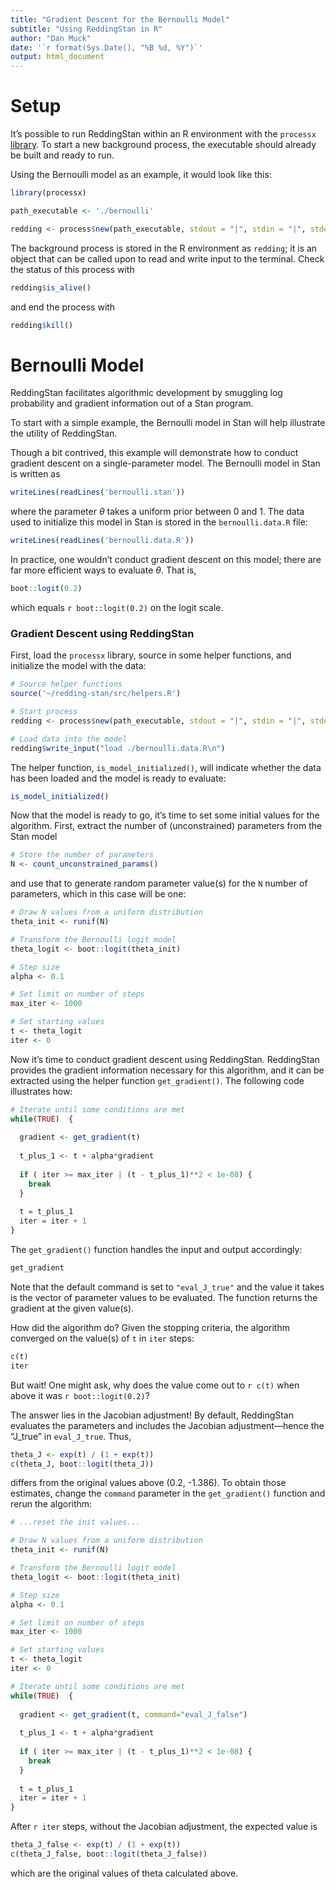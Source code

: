 ```yaml
---
title: "Gradient Descent for the Bernoulli Model"
subtitle: "Using ReddingStan in R"
author: "Dan Muck"
date: '`r format(Sys.Date(), "%B %d, %Y")`'
output: html_document
---
```




# Setup

It's possible to run ReddingStan within an R environment with the `processx` [library](LINK.ME). To start a new background process, the executable should already be built and ready to run. 

Using the Bernoulli model as an example, it would look like this:

```r
library(processx)

path_executable <- './bernoulli'

redding <- process$new(path_executable, stdout = "|", stdin = "|", stderr = "|")
```

The background process is stored in the R environment as `redding`; it is an object that can be called upon to read and write input to the terminal. Check the status of this process with 

```r
redding$is_alive()
```

and end the process with

```r
redding$kill()
```


# Bernoulli Model

ReddingStan facilitates algorithmic development by smuggling log probability and gradient information out of a Stan program. 

To start with a simple example, the Bernoulli model in Stan will help illustrate the utility of ReddingStan. 

Though a bit contrived, this example will demonstrate how to conduct gradient descent on a single-parameter model. The Bernoulli model in Stan is written as

```r
writeLines(readLines('bernoulli.stan'))
```

where the parameter $\theta$ takes a uniform prior between 0 and 1. The data used to initialize this model in Stan is stored in the `bernoulli.data.R` file: 

```r
writeLines(readLines('bernoulli.data.R'))
```

In practice, one wouldn't conduct gradient descent on this model; there are far more efficient ways to evaluate $\theta$. That is, 

```r
boot::logit(0.2)
```

which equals `r boot::logit(0.2)` on the logit scale. 

### Gradient Descent using ReddingStan

First, load the `processx` library, source in some helper functions, and initialize the model with the data: 

```r
# Source helper functions
source('~/redding-stan/src/helpers.R')

# Start process
redding <- process$new(path_executable, stdout = "|", stdin = "|", stderr = "|")

# Load data into the model
redding$write_input("load ./bernoulli.data.R\n")
```

The helper function, `is_model_initialized()`, will indicate whether the data has been loaded and the model is ready to evaluate: 

```r
is_model_initialized()
```

Now that the model is ready to go, it's time to set some initial values for the algorithm. First, extract the number of (unconstrained) parameters from the Stan model 

```r
# Store the number of parameters 
N <- count_unconstrained_params()
```

and use that to generate random parameter value(s) for the `N` number of parameters, which in this case will be one: 

```r
# Draw N values from a uniform distribution
theta_init <- runif(N)

# Transform the Bernoulli logit model
theta_logit <- boot::logit(theta_init)

# Step size
alpha <- 0.1

# Set limit on number of steps
max_iter <- 1000

# Set starting values
t <- theta_logit
iter <- 0
```

Now it's time to conduct gradient descent using ReddingStan. ReddingStan provides the gradient information necessary for this algorithm, and it can be extracted using the helper function `get_gradient()`. The following code illustrates how:

```r
# Iterate until some conditions are met
while(TRUE)  {
  
  gradient <- get_gradient(t)
  
  t_plus_1 <- t + alpha*gradient 
  
  if ( iter >= max_iter | (t - t_plus_1)**2 < 1e-08) {
    break
  }
  
  t = t_plus_1
  iter = iter + 1
}

```

The `get_gradient()` function handles the input and output accordingly:

```r
get_gradient
```


Note that the default command is set to `"eval_J_true"` and the value it takes is the vector of parameter values to be evaluated. The function returns the gradient at the given value(s). 

How did the algorithm do? Given the stopping criteria, the algorithm converged on the value(s) of `t` in `iter` steps:

```r
c(t)
iter
```

But wait! One might ask, why does the value come out to `r c(t)` when above it was `r boot::logit(0.2)`?

The answer lies in the Jacobian adjustment! By default, ReddingStan evaluates the parameters and includes the Jacobian adjustment---hence the "J_true" in `eval_J_true`. Thus, 

```r
theta_J <- exp(t) / (1 + exp(t))
c(theta_J, boot::logit(theta_J))
```
differs from the original values above (0.2, -1.386). To obtain those estimates, change the `command` parameter in the `get_gradient()` function and rerun the algorithm:

```r
# ...reset the init values...

# Draw N values from a uniform distribution
theta_init <- runif(N)

# Transform the Bernoulli logit model
theta_logit <- boot::logit(theta_init)

# Step size
alpha <- 0.1

# Set limit on number of steps
max_iter <- 1000

# Set starting values
t <- theta_logit
iter <- 0
```


```r
# Iterate until some conditions are met
while(TRUE)  {
  
  gradient <- get_gradient(t, command="eval_J_false")
  
  t_plus_1 <- t + alpha*gradient 
  
  if ( iter >= max_iter | (t - t_plus_1)**2 < 1e-08) {
    break
  }
  
  t = t_plus_1
  iter = iter + 1
}

```

After `r iter` steps, without the Jacobian adjustment, the expected value is

```r
theta_J_false <- exp(t) / (1 + exp(t))
c(theta_J_false, boot::logit(theta_J_false))
```

which are the original values of theta calculated above.




